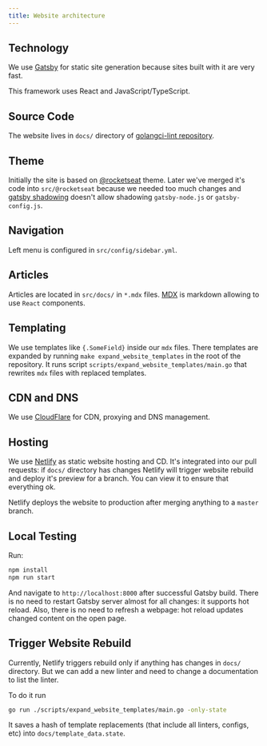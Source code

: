 ```yaml
---
title: Website architecture
---
```


## Technology

We use [Gatsby](https://www.gatsbyjs.org/) for static site generation because sites built with it
are very fast.

This framework uses React and JavaScript/TypeScript.

## Source Code

The website lives in `docs/` directory of [golangci-lint repository](https://github.com/anduril/golangci-lint).

## Theme

Initially the site is based on [@rocketseat](https://rocketdocs.netlify.app/) theme.
Later we've merged it's code into `src/@rocketseat` because we needed too much changes
and [gatsby shadowing](https://www.gatsbyjs.org/docs/themes/shadowing/) doesn't
allow shadowing `gatsby-node.js` or `gatsby-config.js`.

## Navigation

Left menu is configured in `src/config/sidebar.yml`.

## Articles

Articles are located in `src/docs/` in `*.mdx` files. [MDX](https://mdxjs.com/getting-started/gatsby) is markdown
allowing to use `React` components.

## Templating

We use templates like `{.SomeField}` inside our `mdx` files. There templates are expanded
by running `make expand_website_templates` in the root of the repository.
It runs script `scripts/expand_website_templates/main.go` that rewrites `mdx` files with replaced templates.

## CDN and DNS

We use [CloudFlare](https://www.cloudflare.com/) for CDN, proxying and DNS management.

## Hosting

We use [Netlify](https://www.netlify.com/) as static website hosting and CD.
It's integrated into our pull requests: if `docs/` directory has changes Netlify
will trigger website rebuild and deploy it's preview for a branch. You can view
it to ensure that everything ok.

Netlify deploys the website to production after merging anything to a `master` branch.

## Local Testing

Run:

```sh
npm install
npm run start
```

And navigate to `http://localhost:8000` after successful Gatsby build.
There is no need to restart Gatsby server almost for all changes: it supports hot reload.
Also, there is no need to refresh a webpage: hot reload updates changed content on the open page.

## Trigger Website Rebuild

Currently, Netlify triggers rebuild only if anything has changes in `docs/` directory.
But we can add a new linter and need to change a documentation to list the linter.

To do it run

```sh
go run ./scripts/expand_website_templates/main.go -only-state
```

It saves a hash of template replacements (that include all linters, configs, etc)
into `docs/template_data.state`.
